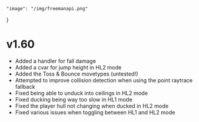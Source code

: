 	"image": "/img/freemanapi.png"
}

# v1.60

- Added a handler for fall damage
- Added a cvar for jump height in HL2 mode
- Added the Toss & Bounce movetypes (untested!)
- Attempted to improve collision detection when using the point raytrace fallback
- Fixed being able to unduck into ceilings in HL2 mode
- Fixed ducking being way too slow in HL1 mode
- Fixed the player hull not changing when ducked in HL2 mode
- Fixed various issues when toggling between HL1 and HL2 mode